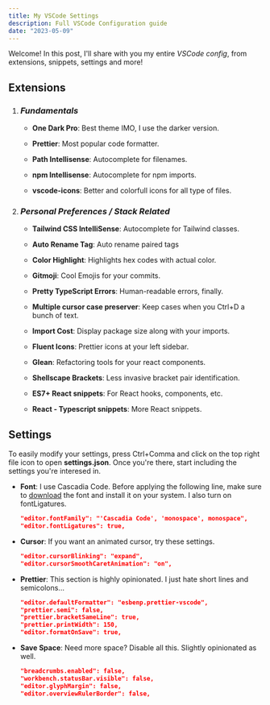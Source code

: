 ```yaml
---
title: My VSCode Settings
description: Full VSCode Configuration guide
date: "2023-05-09"
---
```


Welcome! In this post, I'll share with you my entire _VSCode config_, from extensions, snippets, settings and more!

## Extensions

1. ### _Fundamentals_

   - **One Dark Pro**: Best theme IMO, I use the darker version.

   - **Prettier**: Most popular code formatter.

   - **Path Intellisense**: Autocomplete for filenames.

   - **npm Intellisense**: Autocomplete for npm imports.

   - **vscode-icons**: Better and colorfull icons for all type of files.

2. ### _Personal Preferences / Stack Related_

   - **Tailwind CSS IntelliSense**: Autocomplete for Tailwind classes.

   - **Auto Rename Tag**: Auto rename paired tags

   - **Color Highlight**: Highlights hex codes with actual color.

   - **Gitmoji**: Cool Emojis for your commits.

   - **Pretty TypeScript Errors**: Human-readable errors, finally.

   - **Multiple cursor case preserver**: Keep cases when you Ctrl+D a bunch of text.

   - **Import Cost**: Display package size along with your imports.

   - **Fluent Icons**: Prettier icons at your left sidebar.

   - **Glean**: Refactoring tools for your react components.

   - **Shellscape Brackets**: Less invasive bracket pair identification.

   - **ES7+ React snippets**: For React hooks, components, etc.

   - **React - Typescript snippets**: More React snippets.

## Settings

To easily modify your settings, press Ctrl+Comma and click on the top right file icon to open **settings.json**.
Once you're there, start including the settings you're interesed in.

- **Font**: I use Cascadia Code. Before applying the following line, make sure to [download](https://github.com/microsoft/cascadia-code/releases/tag/v2111.01) the font and install it on your system. I also turn on fontLigatures.

  ```json title="settings.json"
  "editor.fontFamily": "'Cascadia Code', 'monospace', monospace",
  "editor.fontLigatures": true,
  ```

- **Cursor**: If you want an animated cursor, try these settings.

  ```json title="settings.json"
  "editor.cursorBlinking": "expand",
  "editor.cursorSmoothCaretAnimation": "on",
  ```

- **Prettier**: This section is highly opinionated. I just hate short lines and semicolons...

  ```json title="settings.json"
  "editor.defaultFormatter": "esbenp.prettier-vscode",
  "prettier.semi": false,
  "prettier.bracketSameLine": true,
  "prettier.printWidth": 150,
  "editor.formatOnSave": true,
  ```

- **Save Space**: Need more space? Disable all this. Slightly opinionated as well.

  ```json title="settings.json"
  "breadcrumbs.enabled": false,
  "workbench.statusBar.visible": false,
  "editor.glyphMargin": false,
  "editor.overviewRulerBorder": false,
  ```
